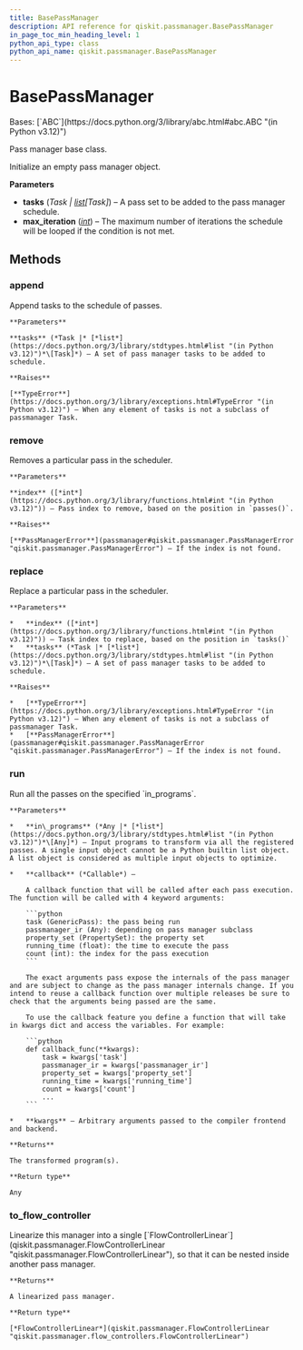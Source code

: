 ```yaml
---
title: BasePassManager
description: API reference for qiskit.passmanager.BasePassManager
in_page_toc_min_heading_level: 1
python_api_type: class
python_api_name: qiskit.passmanager.BasePassManager
---
```


# BasePassManager

<Class id="qiskit.passmanager.BasePassManager" isDedicatedPage={true} github="https://github.com/qiskit/qiskit/tree/stable/0.46/qiskit/passmanager/passmanager.py" signature="qiskit.passmanager.BasePassManager(tasks=(), max_iteration=1000)" modifiers="class">
  Bases: [`ABC`](https://docs.python.org/3/library/abc.html#abc.ABC "(in Python v3.12)")

  Pass manager base class.

  Initialize an empty pass manager object.

  **Parameters**

  *   **tasks** (*Task |* [*list*](https://docs.python.org/3/library/stdtypes.html#list "(in Python v3.12)")*\[Task]*) – A pass set to be added to the pass manager schedule.
  *   **max\_iteration** ([*int*](https://docs.python.org/3/library/functions.html#int "(in Python v3.12)")) – The maximum number of iterations the schedule will be looped if the condition is not met.

  ## Methods

  ### append

  <Function id="qiskit.passmanager.BasePassManager.append" signature="append(tasks)">
    Append tasks to the schedule of passes.

    **Parameters**

    **tasks** (*Task |* [*list*](https://docs.python.org/3/library/stdtypes.html#list "(in Python v3.12)")*\[Task]*) – A set of pass manager tasks to be added to schedule.

    **Raises**

    [**TypeError**](https://docs.python.org/3/library/exceptions.html#TypeError "(in Python v3.12)") – When any element of tasks is not a subclass of passmanager Task.
  </Function>

  ### remove

  <Function id="qiskit.passmanager.BasePassManager.remove" signature="remove(index)">
    Removes a particular pass in the scheduler.

    **Parameters**

    **index** ([*int*](https://docs.python.org/3/library/functions.html#int "(in Python v3.12)")) – Pass index to remove, based on the position in `passes()`.

    **Raises**

    [**PassManagerError**](passmanager#qiskit.passmanager.PassManagerError "qiskit.passmanager.PassManagerError") – If the index is not found.
  </Function>

  ### replace

  <Function id="qiskit.passmanager.BasePassManager.replace" signature="replace(index, tasks)">
    Replace a particular pass in the scheduler.

    **Parameters**

    *   **index** ([*int*](https://docs.python.org/3/library/functions.html#int "(in Python v3.12)")) – Task index to replace, based on the position in `tasks()`
    *   **tasks** (*Task |* [*list*](https://docs.python.org/3/library/stdtypes.html#list "(in Python v3.12)")*\[Task]*) – A set of pass manager tasks to be added to schedule.

    **Raises**

    *   [**TypeError**](https://docs.python.org/3/library/exceptions.html#TypeError "(in Python v3.12)") – When any element of tasks is not a subclass of passmanager Task.
    *   [**PassManagerError**](passmanager#qiskit.passmanager.PassManagerError "qiskit.passmanager.PassManagerError") – If the index is not found.
  </Function>

  ### run

  <Function id="qiskit.passmanager.BasePassManager.run" signature="run(in_programs, callback=None, **kwargs)">
    Run all the passes on the specified `in_programs`.

    **Parameters**

    *   **in\_programs** (*Any |* [*list*](https://docs.python.org/3/library/stdtypes.html#list "(in Python v3.12)")*\[Any]*) – Input programs to transform via all the registered passes. A single input object cannot be a Python builtin list object. A list object is considered as multiple input objects to optimize.

    *   **callback** (*Callable*) –

        A callback function that will be called after each pass execution. The function will be called with 4 keyword arguments:

        ```python
        task (GenericPass): the pass being run
        passmanager_ir (Any): depending on pass manager subclass
        property_set (PropertySet): the property set
        running_time (float): the time to execute the pass
        count (int): the index for the pass execution
        ```

        The exact arguments pass expose the internals of the pass manager and are subject to change as the pass manager internals change. If you intend to reuse a callback function over multiple releases be sure to check that the arguments being passed are the same.

        To use the callback feature you define a function that will take in kwargs dict and access the variables. For example:

        ```python
        def callback_func(**kwargs):
            task = kwargs['task']
            passmanager_ir = kwargs['passmanager_ir']
            property_set = kwargs['property_set']
            running_time = kwargs['running_time']
            count = kwargs['count']
            ...
        ```

    *   **kwargs** – Arbitrary arguments passed to the compiler frontend and backend.

    **Returns**

    The transformed program(s).

    **Return type**

    Any
  </Function>

  ### to\_flow\_controller

  <Function id="qiskit.passmanager.BasePassManager.to_flow_controller" signature="to_flow_controller()">
    Linearize this manager into a single [`FlowControllerLinear`](qiskit.passmanager.FlowControllerLinear "qiskit.passmanager.FlowControllerLinear"), so that it can be nested inside another pass manager.

    **Returns**

    A linearized pass manager.

    **Return type**

    [*FlowControllerLinear*](qiskit.passmanager.FlowControllerLinear "qiskit.passmanager.flow_controllers.FlowControllerLinear")
  </Function>
</Class>

